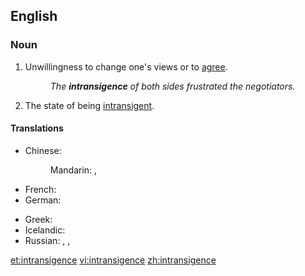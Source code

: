==English==

===Noun===
{{en-noun}}

# Unwillingness to change one's views or to [[agree]].
#: ''The '''intransigence''' of both sides frustrated the negotiators.''
# The state of being [[intransigent]].

====Translations====
{{trans-top|intransigence}}
* Chinese:
*: Mandarin: {{t|cmn|不妥協|sc=Hani|xs=Mandarin}},  {{t|cmn|不妥协|tr=bùtuǒxié|sc=Hani|xs=Mandarin}}
* French: {{t|fr|intransigeance|f}}
* German: {{t|de|Unnachgiebigkeit|f}}
{{trans-mid}}
* Greek: {{t+|el|αδιαλλαξία|f|sc=Grek}}
* Icelandic: {{t-|is|þrjóska|f}}
* Russian: {{t|ru|непримиримость|f|tr=neprimirímost'|sc=Cyrl}},  {{t|ru|непреклонность|f|tr=nepreklónnost'|sc=Cyrl}},  {{t|ru|бескомпромиссность|tr=beskompromíssnost'|sc=Cyrl}}
{{trans-bottom}}

[[et:intransigence]]
[[vi:intransigence]]
[[zh:intransigence]]